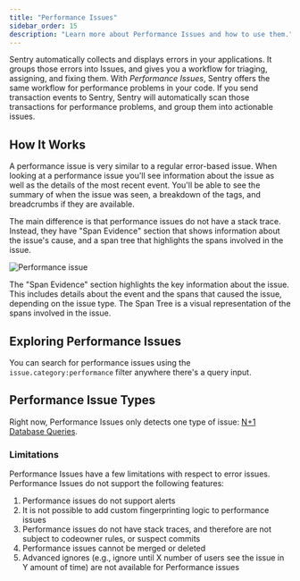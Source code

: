 ```yaml
---
title: "Performance Issues"
sidebar_order: 15
description: "Learn more about Performance Issues and how to use them."
---
```


<Include name="early-adopter-note.mdx" />

Sentry automatically collects and displays errors in your applications. It groups those errors into Issues, and gives you a workflow for triaging, assigning, and fixing them. With _Performance Issues_, Sentry offers the same workflow for performance problems in your code. If you send transaction events to Sentry, Sentry will automatically scan those transactions for performance problems, and group them into actionable issues.

## How It Works

A performance issue is very similar to a regular error-based issue. When looking at a performance issue you'll see information about the issue as well as the details of the most recent event. You'll be able to see the summary of when the issue was seen, a breakdown of the tags, and breadcrumbs if they are available.

The main difference is that performance issues do not have a stack trace. Instead, they have "Span Evidence" section that shows information about the issue's cause, and a span tree that highlights the spans involved in the issue.

![Performance issue](performance-issue.png)

The "Span Evidence" section highlights the key information about the issue. This includes details about the event and the spans that caused the issue, depending on the issue type. The Span Tree is a visual representation of the spans involved in the issue.

## Exploring Performance Issues

You can search for performance issues using the `issue.category:performance` filter anywhere there's a query input.

## Performance Issue Types

Right now, Performance Issues only detects one type of issue: [N+1 Database Queries](n-plus-one-database-queries).

### Limitations

Performance Issues have a few limitations with respect to error issues. Performance Issues do not support the following features:

1. Performance issues do not support alerts
2. It is not possible to add custom fingerprinting logic to performance issues
3. Performance issues do not have stack traces, and therefore are not subject to codeowner rules, or suspect commits
4. Performance issues cannot be merged or deleted
5. Advanced ignores (e.g., ignore until X number of users see the issue in Y amount of time) are not available for Performance issues
